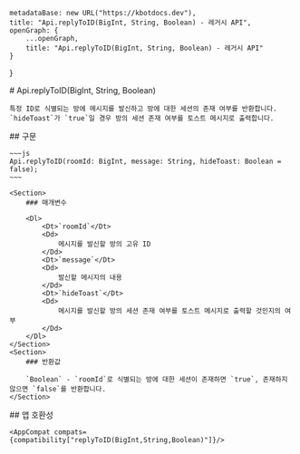
    metadataBase: new URL("https://kbotdocs.dev"),
    title: "Api.replyToID(BigInt, String, Boolean) - 레거시 API",
    openGraph: {
        ...openGraph,
        title: "Api.replyToID(BigInt, String, Boolean) - 레거시 API"
    }
}

<Section>
    # Api.replyToID(BigInt, String, Boolean)

    특정 ID로 식별되는 방에 메시지를 발신하고 방에 대한 세션의 존재 여부를 반환합니다. `hideToast`가 `true`일 경우 방의 세션 존재 여부를 토스트 메시지로 출력합니다.
</Section>
<Section>
    ## 구문

    ~~~js
    Api.replyToID(roomId: BigInt, message: String, hideToast: Boolean = false);
    ~~~

    <Section>
        ### 매개변수

        <Dl>
            <Dt>`roomId`</Dt>
            <Dd>
                메시지를 발신할 방의 고유 ID
            </Dd>
            <Dt>`message`</Dt>
            <Dd>
                발신할 메시지의 내용
            </Dd>
            <Dt>`hideToast`</Dt>
            <Dd>
                메시지를 발신할 방의 세션 존재 여부를 토스트 메시지로 출력할 것인지의 여부
            </Dd>
        </Dl>
    </Section>
    <Section>
        ### 반환값

        `Boolean` - `roomId`로 식별되는 방에 대한 세션이 존재하면 `true`, 존재하지 않으면 `false`를 반환합니다.
    </Section>
</Section>
<Section>
    ## 앱 호환성

    <AppCompat compats={compatibility["replyToID(BigInt,String,Boolean)"]}/>
</Section>